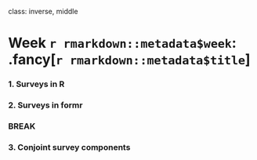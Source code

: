 
class: inverse, middle

# Week `r rmarkdown::metadata$week`: .fancy[`r rmarkdown::metadata$title`]

### 1. Surveys in R
### 2. Surveys in formr

### BREAK

### 3. Conjoint survey components
